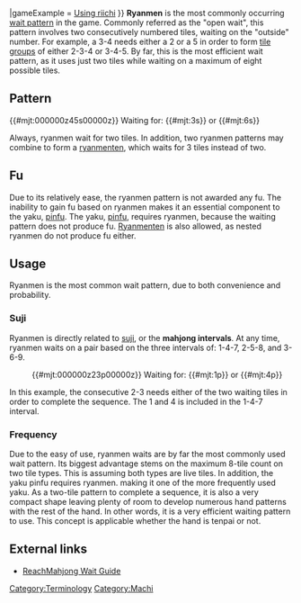 {{infobox machi
|kanji       = 両面
|english     = Open wait
|fu          = 0 fu
|type        = 2
|available   = 8
|tilePattern = {{#mjt:45p}}
|gameExample = [http://tenhou.net/0/?log=2013122121gm-0089-0000-x9faca343bf4e&tw=2 Using riichi]
}}
'''Ryanmen''' {{kana|両面}} is the most commonly occurring [[machi|wait pattern]] in the game.  Commonly referred as the "open wait", this pattern involves two consecutively numbered tiles, waiting on the "outside" number.  For example, a 3-4 needs either a 2 or a 5 in order to form [[Mentsu|tile groups]] of either 2-3-4 or 3-4-5.  By far, this is the most efficient wait pattern, as it uses just two tiles while waiting on a maximum of eight possible tiles.

==Pattern==
{{#mjt:000000z45s00000z}} Waiting for: {{#mjt:3s}} or {{#mjt:6s}}

Always, ryanmen wait for two tiles.  In addition, two ryanmen patterns may combine to form a [[ryanmenten]], which waits for 3 tiles instead of two.

==Fu==
Due to its relatively ease, the ryanmen pattern is not awarded any fu.  The inability to gain fu based on ryanmen makes it an essential component to the yaku, [[pinfu]].  The yaku, [[pinfu]], requires ryanmen, because the waiting pattern does not produce fu.  [[Ryanmenten]] is also allowed, as nested ryanmen do not produce fu either.

==Usage==
Ryanmen is the most common wait pattern, due to both convenience and probability.

===Suji===
{{mahjong intervals}}
{{main|Suji}}

Ryanmen is directly related to [[suji]], or the '''mahjong intervals'''.  At any time, ryanmen waits on a pair based on the three intervals of: 1-4-7, 2-5-8, and 3-6-9.  

:{{#mjt:000000z23p00000z}} Waiting for: {{#mjt:1p}} or {{#mjt:4p}}

In this example, the consecutive 2-3 needs either of the two waiting tiles in order to complete the sequence.  The 1 and 4 is included in the 1-4-7 interval.

===Frequency===
Due to the easy of use, ryanmen waits are by far the most commonly used wait pattern.  Its biggest advantage stems on the maximum 8-tile count on two tile types.  This is assuming both types are live tiles.  In addition, the yaku pinfu requires ryanmen. making it one of the more frequently used yaku.  As a two-tile pattern to complete a sequence, it is also a very compact shape leaving plenty of room to develop numerous hand patterns with the rest of the hand.  In other words, it is a very efficient waiting pattern to use.  This concept is applicable whether the hand is tenpai or not.

==External links==
* [http://reachmahjong.com/en/forum/viewtopic.php?f=5&t=52599 ReachMahjong Wait Guide]

{{Navbox machi}}

[[Category:Terminology]]
[[Category:Machi]]